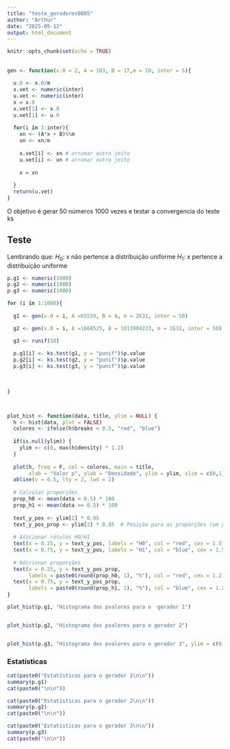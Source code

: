 ---
title: "teste_geradores0805"
author: "Arthur"
date: "2025-05-12"
output: html_document
---

```{r setup, include=FALSE}
knitr::opts_chunk$set(echo = TRUE)
```

## 

```{r}
gen <- function(x.0 = 2, A = 103, B = 17,m = 10, inter = 5){
  
  u.0 <- x.0/m
  x.vet <- numeric(inter)
  u.vet <- numeric(inter)
  x = x.0
  x.vet[1] <- x.0
  u.vet[1] <- u.0
  
  for(i in 1:inter){
    xn <- (A*x + B)%%m
    un <- xn/m
    
    x.vet[i] <- xn # arrumar outro jeito
    u.vet[i] <- un # arrumar outro jeito
    
    x = xn
    
  }
  return(u.vet)
}

```

O objetivo é gerar 50 números 1000 vezes e testar a convergencia do teste ks



## Teste

Lembrando que:
$H_0:$ x não pertence a distribuição uniforme
$H_1:$ x pertence a distribuição uniforme

```{r}


p.g1 <- numeric(1000)
p.g2 <- numeric(1000)
p.g3 <- numeric(1000)

for (i in 1:1000){
  
  g1 <- gen(x.0 = i, A =65539, B = 0, m = 2E31, inter = 50)

  g2 <- gen(x.0 = i, A =1664525, B = 1013904223, m = 2E32, inter = 50)

  g3 <- runif(50)
  
  p.g1[i] <- ks.test(g1, y = "punif")$p.value
  p.g2[i] <- ks.test(g2, y = "punif")$p.value
  p.g3[i] <- ks.test(g3, y = "punif")$p.value
  
  

}



plot_hist <- function(data, title, ylim = NULL) {
  h <- hist(data, plot = FALSE)
  colores <- ifelse(h$breaks < 0.5, "red", "blue") 
  
  if(is.null(ylim)) {
    ylim <- c(0, max(h$density) * 1.2)
  }
  
  plot(h, freq = F, col = colores, main = title, 
       xlab = "Valor p", ylab = "Densidade", ylim = ylim, xlim = c(0,1))
  abline(v = 0.5, lty = 2, lwd = 2)
  
  # Calcular proporções
  prop_h0 <- mean(data < 0.5) * 100
  prop_h1 <- mean(data >= 0.5) * 100
  
  text_y_pos <- ylim[2] * 0.95
  text_y_pos_prop <- ylim[2] * 0.85  # Posição para as proporções (um pouco abaixo)
  
  # Adicionar rótulos H0/H1
  text(x = 0.25, y = text_y_pos, labels = "H0", col = "red", cex = 1.5)
  text(x = 0.75, y = text_y_pos, labels = "H1", col = "blue", cex = 1.5)
  
  # Adicionar proporções
  text(x = 0.25, y = text_y_pos_prop, 
       labels = paste0(round(prop_h0, 1), "%"), col = "red", cex = 1.2)
  text(x = 0.75, y = text_y_pos_prop, 
       labels = paste0(round(prop_h1, 1), "%"), col = "blue", cex = 1.2)
}

plot_hist(p.g1, "Histograma dos pvalores para o  gerador 1")


plot_hist(p.g2, "Histograma dos pvalores para o gerador 2")


plot_hist(p.g3, "Histograma dos pvalores para o gerador 3", ylim = c(0, 3))

```

### Estatísticas
```{r}

cat(paste0("Estatísticas para o gerador 1\n\n"))
summary(p.g1)
cat(paste0("\n\n"))

cat(paste0("Estatísticas para o gerador 2\n\n"))
summary(p.g2)
cat(paste0("\n\n"))

cat(paste0("Estatísticas para o gerador 3\n\n"))
summary(p.g3)
cat(paste0("\n\n"))

```